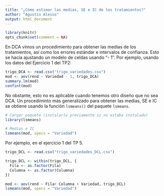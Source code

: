 ```yaml
---
title: "¿Cómo estimar las medias, SE e IC de los tratamientos?"
author: "Agustín Alesso"
output: html_document
---
```


```r
library(knitr)
opts_chunk$set(comment = NA)
```

En DCA vimos un procedimiento para obtener las medias de los tratamientos, así como los errores estándar e intervalos de confianza. Esto se hacía ajustando un modelo de celdas usando "- 1". Por ejemplo, usando los datos del Ejercicio 1 del TP2:

```r
trigo_DCA <- read.csv("trigo_variedades.csv")
mod <- aov(rend ~ Variedad - 1, trigo_DCA)
summary.lm(mod)
confint(mod)
```

No obstante, esto no es aplicable cuando tenemos otro diseño que no sea DCA. Un procediminto más generalizado para obtener las medias, SE e IC se obtiene usando la función `lsmeans()` del paquete `lsmeans`.

```r
# Cargar paquete (instalarlo previamente si no estaba instalado)
library(lsmeans)

# Medias e IC
lsmeans(mod, specs = "Variedad")
```

Por ejemplo, en el ejercicio 1 del TP 5.

```r
trigo_DCL <- read.csv("trigo_variedades_DCL.csv")

trigo_DCL <- within(trigo_DCL, {
  Fila <- as.factor(Fila)
  Columna <- as.factor(Columna)
})

mod <- aov(rend ~ Fila+ Columna + Variedad, trigo_DCL)
lsmeans(mod, specs = "Variedad")
```

